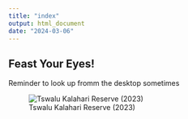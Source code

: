 ```yaml
---
title: "index"
output: html_document
date: "2024-03-06"
---
```

## Feast Your Eyes!
Reminder to look up fromm the desktop sometimes

![Tswalu Kalahari Reserve (2023)](images/IMG_1304.jpeg)